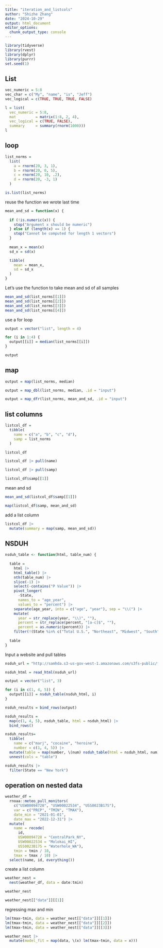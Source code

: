 ```yaml
---
title: "iteration_and_listcols"
author: "Shizhe Zhang"
date: "2024-10-29"
output: html_document
editor_options: 
  chunk_output_type: console
---
```


```r
library(tidyverse)
library(rvest)
library(dplyr)
library(purrr)
set.seed(1)
```

## List

```r
vec_numeric = 5:8
vec_char = c("My", "name", "is", "Jeff")
vec_logical = c(TRUE, TRUE, TRUE, FALSE)

l = list(
  vec_numeric = 5:8,
  mat         = matrix(1:8, 2, 4),
  vec_logical = c(TRUE, FALSE),
  summary     = summary(rnorm(1000)))
l
```

## loop

```r
list_norms = 
  list(
    a = rnorm(20, 3, 1),
    b = rnorm(20, 0, 5),
    c = rnorm(20, 10, .2),
    d = rnorm(20, -3, 1)
  )

is.list(list_norms)
```

reuse the function we wrote last time

```r
mean_and_sd = function(x) {
  
  if (!is.numeric(x)) {
    stop("Argument x should be numeric")
  } else if (length(x) == 1) {
    stop("Cannot be computed for length 1 vectors")
  }
  
  mean_x = mean(x)
  sd_x = sd(x)

  tibble(
    mean = mean_x, 
    sd = sd_x
  )
}
```

Let's use the function to take mean and sd of all samples

```r
mean_and_sd(list_norms[[1]])
mean_and_sd(list_norms[[2]])
mean_and_sd(list_norms[[3]])
mean_and_sd(list_norms[[4]])
```

use a for loop

```r
output = vector("list", length = 4)

for (i in 1:4) {
  output[[i]] = median(list_norms[[i]])
}

output
```

## map

```r
output = map(list_norms, median)

output = map_dbl(list_norms, median, .id = "input")

output = map_dfr(list_norms, mean_and_sd, .id = "input")

```

## list columns

```r
listcol_df = 
  tibble(
    name = c("a", "b", "c", "d"),
    samp = list_norms
  )

listcol_df

listcol_df |> pull(name)

listcol_df |> pull(samp)

listcol_df$samp[[1]]
```

mean and sd

```r
mean_and_sd(listcol_df$samp[[1]])

map(listcol_df$samp, mean_and_sd)
```

add a list column

```r
listcol_df |> 
  mutate(summary = map(samp, mean_and_sd))
```

## NSDUH

```r
nsduh_table <- function(html, table_num) {
  
  table = 
    html |> 
    html_table() |> 
    nth(table_num) |>
    slice(-1) |> 
    select(-contains("P Value")) |>
    pivot_longer(
      -State,
      names_to = "age_year", 
      values_to = "percent") |>
    separate(age_year, into = c("age", "year"), sep = "\\(") |>
    mutate(
      year = str_replace(year, "\\)", ""),
      percent = str_replace(percent, "[a-c]$", ""),
      percent = as.numeric(percent)) |>
    filter(!(State %in% c("Total U.S.", "Northeast", "Midwest", "South", "West")))
  
  table
}
```

Input a website and pull tables

```r
nsduh_url = "http://samhda.s3-us-gov-west-1.amazonaws.com/s3fs-public/field-uploads/2k15StateFiles/NSDUHsaeShortTermCHG2015.htm"

nsduh_html = read_html(nsduh_url)

output = vector("list", 3)

for (i in c(1, 4, 5)) {
  output[[i]] = nsduh_table(nsduh_html, i)
}

nsduh_results = bind_rows(output)

nsduh_results = 
  map(c(1, 4, 5), nsduh_table, html = nsduh_html) |> 
  bind_rows()

nsduh_results= 
  tibble(
    name = c("marj", "cocaine", "heroine"),
    number = c(1, 4, 5)) |> 
  mutate(table = map(number, \(num) nsduh_table(html = nsduh_html, num))) |> 
  unnest(cols = "table")

nsduh_results |> 
  filter(State == "New York")
```

## operation on nested data

```r
weather_df = 
  rnoaa::meteo_pull_monitors(
    c("USW00094728", "USW00022534", "USS0023B17S"),
    var = c("PRCP", "TMIN", "TMAX"), 
    date_min = "2021-01-01",
    date_max = "2022-12-31") |>
  mutate(
    name = recode(
      id, 
      USW00094728 = "CentralPark_NY", 
      USW00022534 = "Molokai_HI",
      USS0023B17S = "Waterhole_WA"),
    tmin = tmin / 10,
    tmax = tmax / 10) |>
  select(name, id, everything())
```

create a list column

```r
weather_nest = 
  nest(weather_df, data = date:tmin)

weather_nest
```

```r
weather_nest[["data"]][[1]]
```

regressing max and min

```r
lm(tmax~tmin, data = weather_nest[["data"]][[1]])
lm(tmax~tmin, data = weather_nest[["data"]][[2]])
lm(tmax~tmin, data = weather_nest[["data"]][[3]])
```

```r
weather_nest |> 
  mutate(model_fit = map(data, \(x) lm(tmax~tmin, data = x)))
```







